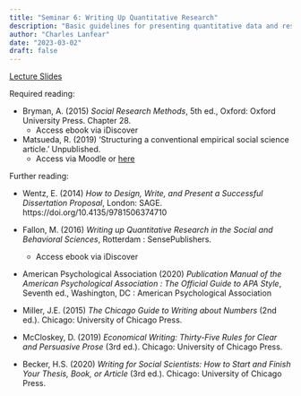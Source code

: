 ```yaml
---
title: "Seminar 6: Writing Up Quantitative Research"
description: "Basic guidelines for presenting quantitative data and results"
author: "Charles Lanfear"
date: "2023-03-02"
draft: false
---
```


[Lecture Slides](https://clanfear.github.io/ioc_crmw/_lectures/6_writing-up-quantitative-research/slides_writing-up-quantitative-research.html)

Required reading:

* Bryman, A. (2015) *Social Research Methods*, 5th ed., Oxford: Oxford University Press. Chapter 28.
   * Access ebook via iDiscover

* Matsueda, R. (2019) ‘Structuring a conventional empirical social science article.’ Unpublished.
   * Access via Moodle or [here](https://clanfear.github.io/ioc_crmw/_lectures/6_writing-up-quantitative-research/reading/S6 Matsueda (2019) Structuring a conventional empirical social science article.pdf)

Further reading:

* Wentz, E. (2014)  *How to Design, Write, and Present a Successful Dissertation Proposal*, London: SAGE.
 https://doi.org/10.4135/9781506374710

* Fallon, M. (2016) *Writing up Quantitative Research in the Social and Behavioral Sciences*, Rotterdam : SensePublishers.
   * Access ebook via iDiscover

* American Psychological Association (2020) *Publication Manual of the American Psychological Association : The Official Guide to APA Style*, Seventh ed., Washington, DC : American Psychological Association

* Miller, J.E. (2015) *The Chicago Guide to Writing about Numbers* (2nd ed.). Chicago: University of Chicago Press.

* McCloskey, D. (2019) *Economical Writing: Thirty-Five Rules for Clear and Persuasive Prose* (3rd ed.). Chicago: University of Chicago Press.

* Becker, H.S. (2020) *Writing for Social Scientists: How to Start and Finish Your Thesis, Book, or Article* (3rd ed.). Chicago: University of Chicago Press.